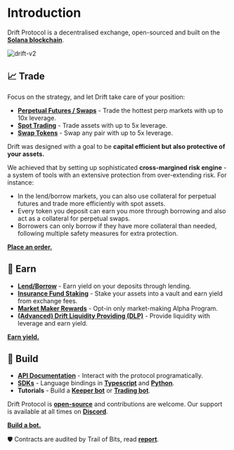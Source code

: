 
# Introduction

Drift Protocol is a decentralised exchange, open-sourced and built on the [**Solana blockchain**](https://solana.com/).

![drift-v2](public/assets/drift-v2.png)

## 📈 Trade

Focus on the strategy, and let Drift take care of your position: 
- [**Perpetual Futures / Swaps**](/trading/perpetuals-trading) - Trade the hottest perp markets with up to 10x leverage.
- [**Spot Trading**](/trading/spot-margin-trading) - Trade assets with up to 5x leverage.
- [**Swap Tokens**](https://app.drift.trade/swap) - Swap any pair with up to 5x leverage.

Drift was designed with a goal to be **capital efficient but also protective of your assets.** 

We achieved that by setting up sophisticated **cross-margined risk engine** - a system of tools with an extensive protection from over-extending risk. For instance: 

- In the lend/borrow markets, you can also use collateral for perpetual futures and trade more efficiently with spot assets.
- Every token you deposit can earn you more through borrowing and also act as a collateral for perpetual swaps.
- Borrowers can only borrow if they have more collateral than needed, following multiple safety measures for extra protection. 

[**Place an order.**](https://app.drift.trade/)


## 💸 Earn

- [**Lend/Borrow**](/lend-borrow/what-is-lend-borrow) - Earn yield on your deposits through lending.
- [**Insurance Fund Staking**](/insurance-fund/insurance-fund-intro) - Stake your assets into a vault and earn yield from exchange fees.
- [**Market Maker Rewards**](/market-makers/market-maker-participation) -  Opt-in only market-making Alpha Program.
- [**(Advanced) Drift Liquidity Providing (DLP)**](/providing-liquidity/dlp-drift-liquidity-provider) - Provide liquidity with leverage and earn yield.

[**Earn yield.**](https://app.drift.trade/)


## 🤖 Build

- [**API Documentation**](https://drift-labs.github.io/v2-teacher/#terms-of-use) - Interact with the protocol programatically.
- [**SDKs**](/developer-resources/sdk-documentation) - Language bindings in [**Typescript**](https://github.com/drift-labs/protocol-v2/tree/master/sdk) and [**Python**](https://github.com/drift-labs/driftpy). 
- **Tutorials** - Build a [**Keeper bot**](/developer-resources/tutorial-bots/keeper-bots) or [**Trading bot**](/developer-resources/tutorial-bots/trading-bots).

Drift Protocol is [**open-source**](https://github.com/drift-labs/protocol-v2) and contributions are welcome. Our support is available at all times on [**Discord**](https://discord.gg/driftprotocol). 

[**Build a bot.**](https://app.drift.trade/)

🛡 Contracts are audited by Trail of Bits, read [**report**](https://www.drift.trade/audit). 
